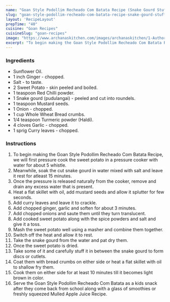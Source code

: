 ---
name: "Goan Style Podollim Recheado Com Batata Recipe (Snake Gourd Stuffed with Sweet Potato)"
slug: "goan-style-podollim-recheado-com-batata-recipe-snake-gourd-stuffed-with-sweet-potato"
layout: 'RecipeLayout'
prepTime: "40"
cuisine: "Goan Recipes"
cuisineSlug: "goan-recipes"
image: "https://www.archanaskitchen.com/images/archanaskitchen/1-Author/sibyl_sunitha/Goan_Style_Podollim_Recheado_Com_Batata_Recipe_Snake_Gourd_Stuffed_with_Sweet_Potato.jpg"
excerpt: "To begin making the Goan Style Podollim Recheado Com Batata Recipe, we will first pressure cook the sweet potato in a pressure cooker with water for about 5 whistle"
---

### Ingredients

- Sunflower Oil.
- 1 inch Ginger - chopped.
- Salt - to taste.
- 2 Sweet Potato - skin peeled and boiled.
- 1 teaspoon Red Chilli powder.
- 1 Snake gourd (pudulangai) - peeled and cut into roundels.
- 1 teaspoon Mustard seeds.
- 1 Onion - chopped.
- 1 cup Whole Wheat Bread crumbs.
- 1/4 teaspoon Turmeric powder (Haldi).
- 4 cloves Garlic - chopped.
- 1 sprig Curry leaves - chopped.

### Instructions

1. To begin making the Goan Style Podollim Recheado Com Batata Recipe, we will first pressure cook the sweet potato in a pressure cooker with water for about 5 whistle.
1. Meanwhile, soak the cut snake gourd in water mixed with salt and leave it rest for atleast 15 minutes.
1. Once the pressure is released naturally from the cooker, remove and drain any excess water that is present.
1. Heat a flat skillet with oil, add mustard seeds and allow it splutter for few seconds.
1. Add curry leaves and leave it to crackle.
1. Add chopped ginger, garlic and soften for about 3 minutes.
1. Add chopped onions and saute them until they turn translucent.
1. Add cooked sweet potato along with the spice powders and salt and give it a toss.
1. Mash the sweet potato well using a masher and combine them together.
1. Switch off the heat and allow it to rest.
1. Take the snake gourd from the water and pat dry them.
1. Once the sweet potato is dried.
1. Take some of it and carefully stuff it in between the snake gourd to form discs or cutlets.
1. Coat them with bread crumbs on either side or heat a flat skillet with oil to shallow fry them.
1. Cook them on either side for at least 10 minutes till it becomes light brown in color.
1. Serve the Goan Style Podollim Recheado Com Batata as a kids snack after they come back from school along with a glass of smoothies or freshly squeezed Mulled Apple Juice Recipe.
